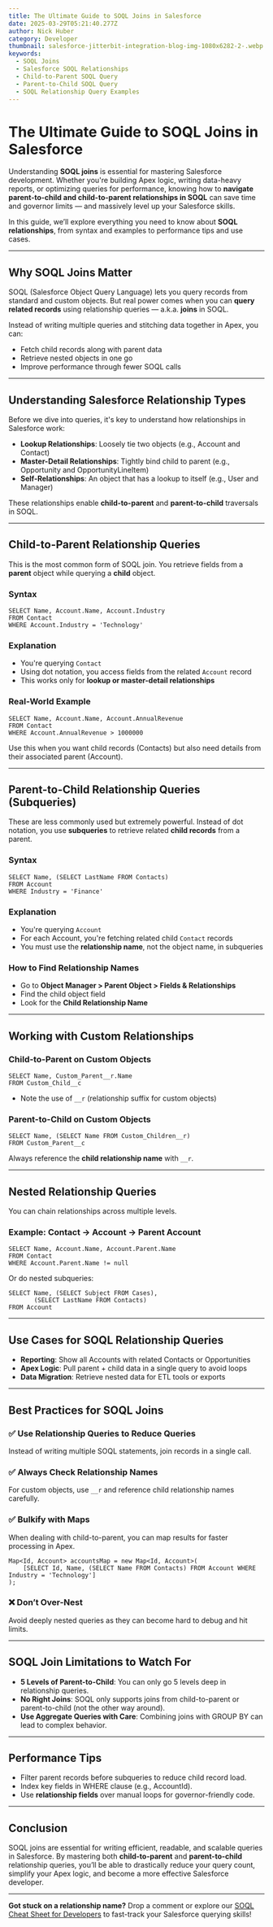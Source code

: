```yaml
---
title: The Ultimate Guide to SOQL Joins in Salesforce
date: 2025-03-29T05:21:40.277Z
author: Nick Huber
category: Developer
thumbnail: salesforce-jitterbit-integration-blog-img-1080x6282-2-.webp
keywords:
  - SOQL Joins
  - Salesforce SOQL Relationships
  - Child-to-Parent SOQL Query
  - Parent-to-Child SOQL Query
  - SOQL Relationship Query Examples
---
```



# The Ultimate Guide to SOQL Joins in Salesforce

Understanding **SOQL joins** is essential for mastering Salesforce development. Whether you're building Apex logic, writing data-heavy reports, or optimizing queries for performance, knowing how to **navigate parent-to-child and child-to-parent relationships in SOQL** can save time and governor limits — and massively level up your Salesforce skills.

In this guide, we’ll explore everything you need to know about **SOQL relationships**, from syntax and examples to performance tips and use cases.

---

## Why SOQL Joins Matter

SOQL (Salesforce Object Query Language) lets you query records from standard and custom objects. But real power comes when you can **query related records** using relationship queries — a.k.a. **joins** in SOQL.

Instead of writing multiple queries and stitching data together in Apex, you can:
- Fetch child records along with parent data
- Retrieve nested objects in one go
- Improve performance through fewer SOQL calls

---

## Understanding Salesforce Relationship Types

Before we dive into queries, it's key to understand how relationships in Salesforce work:

- **Lookup Relationships**: Loosely tie two objects (e.g., Account and Contact)
- **Master-Detail Relationships**: Tightly bind child to parent (e.g., Opportunity and OpportunityLineItem)
- **Self-Relationships**: An object that has a lookup to itself (e.g., User and Manager)

These relationships enable **child-to-parent** and **parent-to-child** traversals in SOQL.

---

## Child-to-Parent Relationship Queries

This is the most common form of SOQL join. You retrieve fields from a **parent** object while querying a **child** object.

### Syntax

```soql
SELECT Name, Account.Name, Account.Industry
FROM Contact
WHERE Account.Industry = 'Technology'
```

### Explanation
- You're querying `Contact`
- Using dot notation, you access fields from the related `Account` record
- This works only for **lookup or master-detail relationships**

### Real-World Example

```soql
SELECT Name, Account.Name, Account.AnnualRevenue
FROM Contact
WHERE Account.AnnualRevenue > 1000000
```

Use this when you want child records (Contacts) but also need details from their associated parent (Account).

---

## Parent-to-Child Relationship Queries (Subqueries)

These are less commonly used but extremely powerful. Instead of dot notation, you use **subqueries** to retrieve related **child records** from a parent.

### Syntax

```soql
SELECT Name, (SELECT LastName FROM Contacts)
FROM Account
WHERE Industry = 'Finance'
```

### Explanation
- You're querying `Account`
- For each Account, you're fetching related child `Contact` records
- You must use the **relationship name**, not the object name, in subqueries

### How to Find Relationship Names
- Go to **Object Manager > Parent Object > Fields & Relationships**
- Find the child object field
- Look for the **Child Relationship Name**

---

## Working with Custom Relationships

### Child-to-Parent on Custom Objects

```soql
SELECT Name, Custom_Parent__r.Name
FROM Custom_Child__c
```

- Note the use of `__r` (relationship suffix for custom objects)

### Parent-to-Child on Custom Objects

```soql
SELECT Name, (SELECT Name FROM Custom_Children__r)
FROM Custom_Parent__c
```

Always reference the **child relationship name** with `__r`.

---

## Nested Relationship Queries

You can chain relationships across multiple levels.

### Example: Contact → Account → Parent Account

```soql
SELECT Name, Account.Name, Account.Parent.Name
FROM Contact
WHERE Account.Parent.Name != null
```

Or do nested subqueries:

```soql
SELECT Name, (SELECT Subject FROM Cases), 
       (SELECT LastName FROM Contacts)
FROM Account
```

---

## Use Cases for SOQL Relationship Queries

- **Reporting**: Show all Accounts with related Contacts or Opportunities
- **Apex Logic**: Pull parent + child data in a single query to avoid loops
- **Data Migration**: Retrieve nested data for ETL tools or exports

---

## Best Practices for SOQL Joins

### ✅ Use Relationship Queries to Reduce Queries
Instead of writing multiple SOQL statements, join records in a single call.

### ✅ Always Check Relationship Names
For custom objects, use `__r` and reference child relationship names carefully.

### ✅ Bulkify with Maps
When dealing with child-to-parent, you can map results for faster processing in Apex.

```apex
Map<Id, Account> accountsMap = new Map<Id, Account>(
    [SELECT Id, Name, (SELECT Name FROM Contacts) FROM Account WHERE Industry = 'Technology']
);
```

### ❌ Don’t Over-Nest
Avoid deeply nested queries as they can become hard to debug and hit limits.

---

## SOQL Join Limitations to Watch For

- **5 Levels of Parent-to-Child**: You can only go 5 levels deep in relationship queries.
- **No Right Joins**: SOQL only supports joins from child-to-parent or parent-to-child (not the other way around).
- **Use Aggregate Queries with Care**: Combining joins with GROUP BY can lead to complex behavior.

---

## Performance Tips

- Filter parent records before subqueries to reduce child record load.
- Index key fields in WHERE clause (e.g., AccountId).
- Use **relationship fields** over manual loops for governor-friendly code.

---

## Conclusion

SOQL joins are essential for writing efficient, readable, and scalable queries in Salesforce. By mastering both **child-to-parent** and **parent-to-child** relationship queries, you’ll be able to drastically reduce your query count, simplify your Apex logic, and become a more effective Salesforce developer.

---

**Got stuck on a relationship name?** Drop a comment or explore our [SOQL Cheat Sheet for Developers](#) to fast-track your Salesforce querying skills!